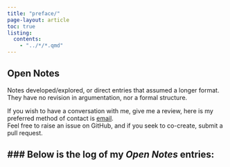 ```yaml
---
title: "preface/"
page-layout: article
toc: true
listing:
  contents:
    - "../*/*.qmd"
---
```


## **Open Notes**

Notes developed/explored, or direct entries that assumed a longer format. 
They have no revision in argumentation, nor a formal structure. 

If you wish to have a conversation with me, give me a review, 
here is my preferred method of contact is [email](mailto:mvtta@proton.me).   
Feel free to raise an issue on GitHub, and if you seek to co-create, submit a pull request.

###  Below is the log of my *Open Notes* entries:
---

